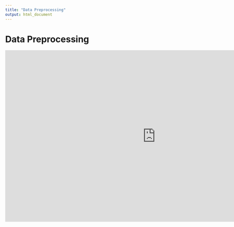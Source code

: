 ```yaml
---
title: "Data Preprocessing"
output: html_document
---
```


# Data Preprocessing

<iframe src="https://docs.google.com/presentation/d/e/2PACX-1vRSGxz82hjp9SIE4cp4gT-81TqNJiLcF0-rEb8P5kBrB_SDwprmEMv18xjlBPfCP381xSmByApzeCTU/embed?start=false&loop=false&delayms=3000" frameborder="0" width="960" height="549" allowfullscreen="true" mozallowfullscreen="true" webkitallowfullscreen="true"></iframe>